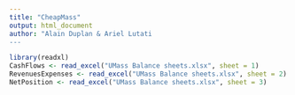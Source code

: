 ```yaml
---
title: "CheapMass"
output: html_document
author: "Alain Duplan & Ariel Lutati
---
```



```r
library(readxl)
CashFlows <- read_excel("UMass Balance sheets.xlsx", sheet = 1)
RevenuesExpenses <- read_excel("UMass Balance sheets.xlsx", sheet = 2)
NetPosition <- read_excel("UMass Balance sheets.xlsx", sheet = 3)
```

